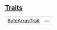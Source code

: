 
## [Traits](./core-byte_array-traits)

| | |
|:---|:---|
| [ByteArrayTrait](./core-byte_array-ByteArrayTrait) | — |
